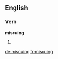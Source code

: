 ==English==

===Verb===
'''miscuing'''

# {{third-person singular of|miscue}}

[[de:miscuing]]
[[fr:miscuing]]